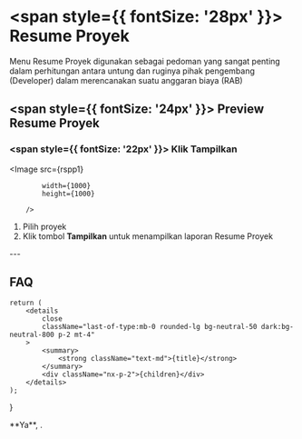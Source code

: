 


# <span style={{ fontSize: '28px' }}> Resume Proyek </span>

Menu Resume Proyek digunakan sebagai pedoman yang sangat penting dalam perhitungan antara untung dan ruginya pihak pengembang (Developer)
dalam merencanakan suatu anggaran biaya (RAB)

## <span style={{ fontSize: '24px' }}> Preview Resume Proyek </span>

<Steps>

### <span style={{ fontSize: '22px' }}> Klik Tampilkan </span>

<Image
            src={rspp1}
            
            width={1000}
            height={1000}
                
        />
 
 1. Pilih proyek
 2. Klik tombol **Tampilkan** untuk menampilkan laporan Resume Proyek

 </Steps>
 ---

## FAQ

    return (
        <details
            close
            className="last-of-type:mb-0 rounded-lg bg-neutral-50 dark:bg-neutral-800 p-2 mt-4"
        >
            <summary>
                <strong className="text-md">{title}</strong>
            </summary>
            <div className="nx-p-2">{children}</div>
        </details>
    );
}

<FAQBox title="">
  **Ya**, . 
  
</FAQBox>
